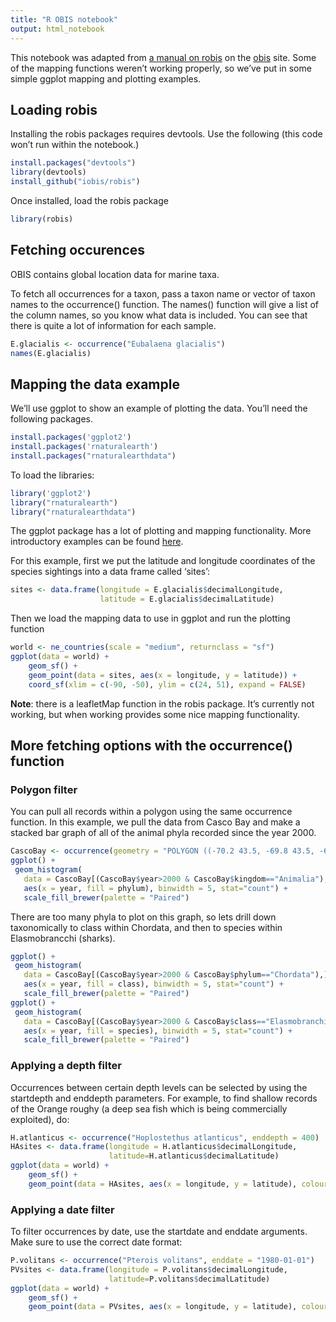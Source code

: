 ```yaml
---
title: "R OBIS notebook"
output: html_notebook
---
```


This notebook was adapted from [a manual on robis](https://obis.org/manual/accessr/) on the [obis](obis.org) site. Some of the mapping functions weren't working properly, so we've put in some simple ggplot mapping and plotting examples.

## Loading robis

Installing the robis packages requires devtools. Use the following (this code won't run within the notebook.)

```r
install.packages("devtools")
library(devtools)
install_github("iobis/robis")
```

Once installed, load the robis package
```r
library(robis)
```

## Fetching occurences

OBIS contains global location data for marine taxa.

To fetch all occurrences for a taxon, pass a taxon name or vector of taxon names to the occurrence() function. The names() function will give a list of the column names, so you know what data is included. You can see that there is quite a lot of information for each sample.

```r
E.glacialis <- occurrence("Eubalaena glacialis")
names(E.glacialis)
```


## Mapping the data example

We'll use ggplot to show an example of plotting the data. You'll need the following packages.

```r
install.packages('ggplot2')
install.packages('rnaturalearth')
install.packages("rnaturalearthdata")
```

To load the libraries:
```r
library('ggplot2')
library("rnaturalearth")
library("rnaturalearthdata")
```

The ggplot package has a lot of plotting and mapping functionality. More introductory examples can be found [here](https://www.r-spatial.org/r/2018/10/25/ggplot2-sf.html).

For this example, first we put the latitude and longitude coordinates of the species sightings into a data frame called 'sites':

```r
sites <- data.frame(longitude = E.glacialis$decimalLongitude,
                    latitude = E.glacialis$decimalLatitude)
```

Then we load the mapping data to use in ggplot and run the plotting function

```r
world <- ne_countries(scale = "medium", returnclass = "sf")
ggplot(data = world) +
    geom_sf() +
    geom_point(data = sites, aes(x = longitude, y = latitude)) +
    coord_sf(xlim = c(-90, -50), ylim = c(24, 51), expand = FALSE)
```

**Note**: there is a leafletMap function in the robis package. It's currently not working, but when working provides some nice mapping functionality.

## More fetching options with the occurrence() function

### Polygon filter

You can pull all records within a polygon using the same occurrence function. In this example, we pull the data from Casco Bay and make a stacked bar graph of all of the animal phyla recorded since the year 2000.
```r
CascoBay <- occurrence(geometry = "POLYGON ((-70.2 43.5, -69.8 43.5, -69.8 43.9, -70.2 43.9, -70.2 43.5)) ")
ggplot() +
 geom_histogram(
   data = CascoBay[(CascoBay$year>2000 & CascoBay$kingdom=="Animalia"),],
   aes(x = year, fill = phylum), binwidth = 5, stat="count") +
   scale_fill_brewer(palette = "Paired")
```

There are too many phyla to plot on this graph, so lets drill down taxonomically to class within Chordata, and then to species within Elasmobrancchi (sharks).

```r
ggplot() +
 geom_histogram(
   data = CascoBay[(CascoBay$year>2000 & CascoBay$phylum=="Chordata"),],
   aes(x = year, fill = class), binwidth = 5, stat="count") +
   scale_fill_brewer(palette = "Paired")
ggplot() +
 geom_histogram(
   data = CascoBay[(CascoBay$year>2000 & CascoBay$class=="Elasmobranchii"),],
   aes(x = year, fill = species), binwidth = 5, stat="count") +
   scale_fill_brewer(palette = "Paired")

```

### Applying a depth filter

Occurrences between certain depth levels can be selected by using the startdepth and enddepth parameters. For example, to find shallow records of the Orange roughy (a deep sea fish which is being commercially exploited), do:

```r
H.atlanticus <- occurrence("Hoplostethus atlanticus", enddepth = 400)
HAsites <- data.frame(longitude = H.atlanticus$decimalLongitude,
                      latitude=H.atlanticus$decimalLatitude)
ggplot(data = world) +
    geom_sf() +
    geom_point(data = HAsites, aes(x = longitude, y = latitude), colour='blue')
```

### Applying a date filter

To filter occurrences by date, use the startdate and enddate arguments. Make sure to use the correct date format:

```r
P.volitans <- occurrence("Pterois volitans", enddate = "1980-01-01")
PVsites <- data.frame(longitude = P.volitans$decimalLongitude,
                      latitude=P.volitans$decimalLatitude)
ggplot(data = world) +
    geom_sf() +
    geom_point(data = PVsites, aes(x = longitude, y = latitude), colour='blue')
```
